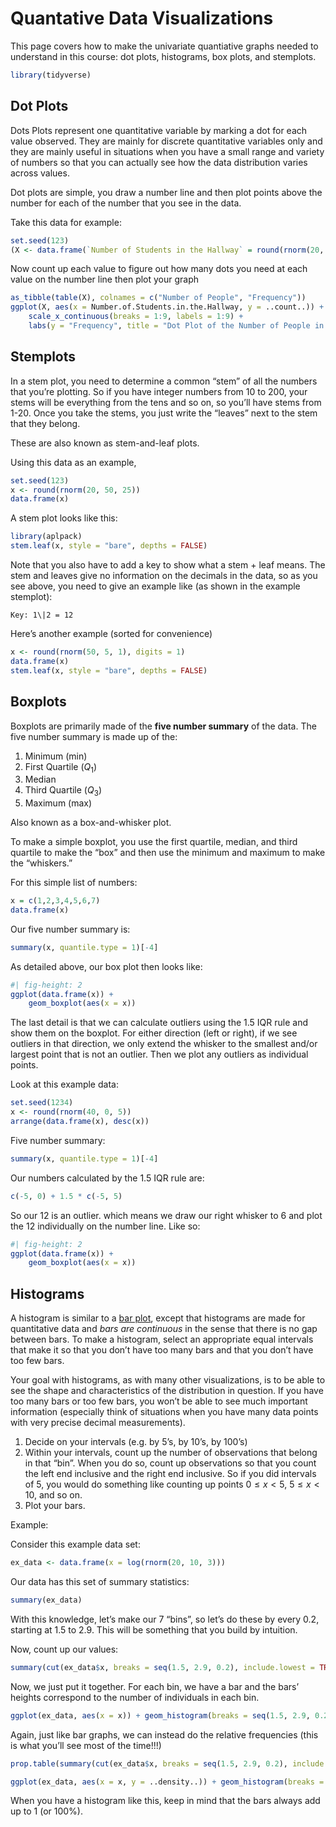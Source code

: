 # Quantative Data Visualizations

This page covers how to make the univariate quantiative graphs needed to understand in this course: dot plots, histograms, box plots, and stemplots.

```r
library(tidyverse)
```

## Dot Plots

::: {.callout-note title="Dot Plots"}
Dots Plots represent one quantitative variable by marking a dot for each value observed. 
They are mainly for discrete quantitative variables only and they are
mainly useful in situations when you have a small range and variety of numbers so that
you can actually see how the data distribution varies across values.
:::

Dot plots are simple, you draw a number line and then plot points above
the number for each of the number that you see in the data.

Take this data for example:

```r
set.seed(123)
(X <- data.frame(`Number of Students in the Hallway` = round(rnorm(20, 5, 2))))
```

Now count up each value to figure out how many dots you need at each
value on the number line then plot your graph

```r
as_tibble(table(X), colnames = c("Number of People", "Frequency"))
ggplot(X, aes(x = Number.of.Students.in.the.Hallway, y = ..count..)) + geom_dotplot() +
    scale_x_continuous(breaks = 1:9, labels = 1:9) +
    labs(y = "Frequency", title = "Dot Plot of the Number of People in the Hallway")
```

## Stemplots

::: {.callout-note title="Stemplots"}
In a stem plot, you need to determine a common "stem" of all the numbers
that you're plotting. So if you have integer numbers from 10 to 200,
your stems will be everything from the tens and so on, so you'll have
stems from 1-20. Once you take the stems, you just write the "leaves"
next to the stem that they belong.

These are also known as stem-and-leaf plots.
:::

Using this data as an example,

```r
set.seed(123)
x <- round(rnorm(20, 50, 25))
data.frame(x)
```

A stem plot looks like this:

```r
library(aplpack)
stem.leaf(x, style = "bare", depths = FALSE)
```

::: {.callout-important}
Note that you also have to add a key to show what a stem + leaf means.
The stem and leaves give no information on the decimals in the data, so
as you see above, you need to give an example like (as shown in the
example stemplot):

    Key: 1\|2 = 12
:::

Here's another example (sorted for convenience)

```r
x <- round(rnorm(50, 5, 1), digits = 1)
data.frame(x)
stem.leaf(x, style = "bare", depths = FALSE)
```

## Boxplots

::: {.callout-note title="Boxplots"}
Boxplots are primarily made of the **five number summary** of the data.
The five number summary is made up of the:

1. Minimum (min)
2. First Quartile ($Q_1$)
3. Median
4. Third Quartile ($Q_3$)
5. Maximum (max)

Also known as a box-and-whisker plot.
:::

To make a simple boxplot, you use the first quartile, median, and third
quartile to make the "box" and then use the minimum and maximum to make
the "whiskers."

For this simple list of numbers:

```r
x = c(1,2,3,4,5,6,7)
data.frame(x)

```

Our five number summary is:

```r
summary(x, quantile.type = 1)[-4]
```

As detailed above, our box plot then looks like:

```r
#| fig-height: 2
ggplot(data.frame(x)) +
    geom_boxplot(aes(x = x))
```

::: {.callout-important}
The last detail is that we can calculate outliers using the 1.5 IQR rule
and show them on the boxplot. For either direction (left or right), if
we see outliers in that direction, we only extend the whisker to the
smallest and/or largest point that is not an outlier. Then we plot any
outliers as individual points.
:::

Look at this example data:

```r
set.seed(1234)
x <- round(rnorm(40, 0, 5))
arrange(data.frame(x), desc(x))
```

Five number summary:

```r
summary(x, quantile.type = 1)[-4]
```

Our numbers calculated by the 1.5 IQR rule are:

```r
c(-5, 0) + 1.5 * c(-5, 5)
```

So our 12 is an outlier. which means we draw our right whisker to 6 and
plot the 12 individually on the number line. Like so:

```r
#| fig-height: 2
ggplot(data.frame(x)) +
    geom_boxplot(aes(x = x))
```

## Histograms

::: {.callout-note title="Histograms"}
A histogram is similar to a [bar plot](#bar-plots), except that
histograms are made for quantitative data and *bars are continuous* in
the sense that there is no gap between bars. To make a histogram, select
an appropriate equal intervals that make it so that you don't have too
many bars and that you don't have too few bars.
:::

::: {.callout-tip}
Your goal with histograms, as with many other visualizations, is to be able to see the
shape and characteristics of the distribution in question. If you have
too many bars or too few bars, you won't be able to see much important
information (especially think of situations when you have many data
points with very precise decimal measurements).
:::


1.  Decide on your intervals (e.g. by 5's, by 10's, by 100's)
2.  Within your intervals, count up the number of observations that
    belong in that "bin". When you do so, count up observations so that
    you count the left end inclusive and the right end inclusive. So if
    you did intervals of 5, you would do something like counting up
    points $0 \leq x < 5$, $5 \leq x < 10$, and so on.
3.  Plot your bars.

Example:

Consider this example data set:

```r
ex_data <- data.frame(x = log(rnorm(20, 10, 3)))
```

Our data has this set of summary statistics:

```r
summary(ex_data)
```

With this knowledge, let's make our 7 "bins", so let's do these by every
0.2, starting at 1.5 to 2.9. This will be something that you build by
intuition.

Now, count up our values:

```r
summary(cut(ex_data$x, breaks = seq(1.5, 2.9, 0.2), include.lowest = TRUE, right = FALSE))
```

Now, we just put it together. For each bin, we have a bar and the bars'
heights correspond to the number of individuals in each bin.

```r
ggplot(ex_data, aes(x = x)) + geom_histogram(breaks = seq(1.5, 2.9, 0.2), color = "blue", alpha = 0.5) + scale_x_continuous(breaks = seq(1.5, 2.9, 0.2))
```

Again, just like bar graphs, we can instead do the relative frequencies
(this is what you'll see most of the time!!!)

```r
prop.table(summary(cut(ex_data$x, breaks = seq(1.5, 2.9, 0.2), include.lowest = TRUE, right = FALSE)))
```

```r
ggplot(ex_data, aes(x = x, y = ..density..)) + geom_histogram(breaks = seq(1.5, 2.9, 0.2), color = "blue", alpha = 0.5) + scale_x_continuous(breaks = seq(1.5, 2.9, 0.2))
```

::: {.callout-warning}
When you have a histogram like this, keep in mind that the bars always
add up to 1 (or 100%).
:::

